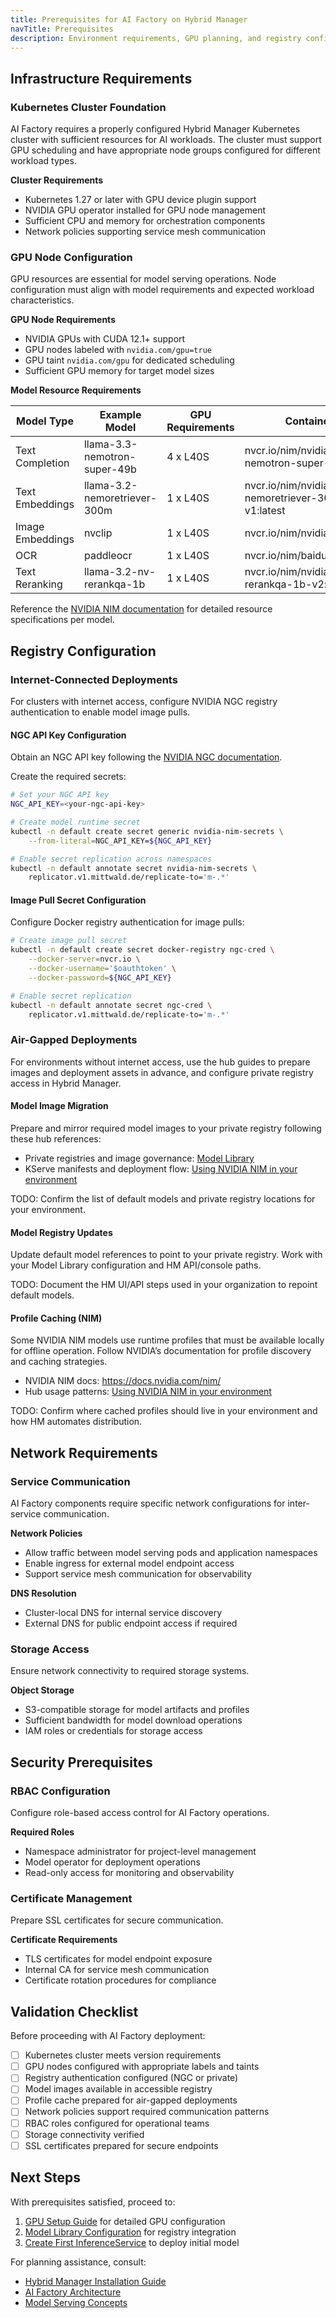 ```yaml
---
title: Prerequisites for AI Factory on Hybrid Manager
navTitle: Prerequisites
description: Environment requirements, GPU planning, and registry configuration needed before deploying AI Factory components
---
```


## Infrastructure Requirements

### Kubernetes Cluster Foundation

AI Factory requires a properly configured Hybrid Manager Kubernetes cluster with sufficient resources for AI workloads. The cluster must support GPU scheduling and have appropriate node groups configured for different workload types.

**Cluster Requirements**
- Kubernetes 1.27 or later with GPU device plugin support
- NVIDIA GPU operator installed for GPU node management
- Sufficient CPU and memory for orchestration components
- Network policies supporting service mesh communication

### GPU Node Configuration

GPU resources are essential for model serving operations. Node configuration must align with model requirements and expected workload characteristics.

**GPU Node Requirements**
- NVIDIA GPUs with CUDA 12.1+ support
- GPU nodes labeled with `nvidia.com/gpu=true`
- GPU taint `nvidia.com/gpu` for dedicated scheduling
- Sufficient GPU memory for target model sizes

**Model Resource Requirements**

| Model Type | Example Model | GPU Requirements | Container Image |
|---|---|---|---|
| Text Completion | llama-3.3-nemotron-super-49b | 4 x L40S | nvcr.io/nim/nvidia/llama-3.3-nemotron-super-49b-v1:1.8.5 |
| Text Embeddings | llama-3.2-nemoretriever-300m | 1 x L40S | nvcr.io/nim/nvidia/llama-3.2-nemoretriever-300m-embed-v1:latest |
| Image Embeddings | nvclip | 1 x L40S | nvcr.io/nim/nvidia/nvclip:latest |
| OCR | paddleocr | 1 x L40S | nvcr.io/nim/baidu/paddleocr:latest |
| Text Reranking | llama-3.2-nv-rerankqa-1b | 1 x L40S | nvcr.io/nim/nvidia/llama-3.2-nv-rerankqa-1b-v2:latest |

Reference the [NVIDIA NIM documentation](https://docs.nvidia.com/nim/) for detailed resource specifications per model.

## Registry Configuration

### Internet-Connected Deployments

For clusters with internet access, configure NVIDIA NGC registry authentication to enable model image pulls.

#### NGC API Key Configuration

Obtain an NGC API key following the [NVIDIA NGC documentation](https://docs.nvidia.com/ngc/gpu-cloud/ngc-user-guide/index.html#ngc-api-keys).

Create the required secrets:

```bash
# Set your NGC API key
NGC_API_KEY=<your-ngc-api-key>

# Create model runtime secret
kubectl -n default create secret generic nvidia-nim-secrets \
    --from-literal=NGC_API_KEY=${NGC_API_KEY}

# Enable secret replication across namespaces
kubectl -n default annotate secret nvidia-nim-secrets \
    replicator.v1.mittwald.de/replicate-to='m-.*'
```

#### Image Pull Secret Configuration

Configure Docker registry authentication for image pulls:

```bash
# Create image pull secret
kubectl -n default create secret docker-registry ngc-cred \
    --docker-server=nvcr.io \
    --docker-username='$oauthtoken' \
    --docker-password=${NGC_API_KEY}

# Enable secret replication
kubectl -n default annotate secret ngc-cred \
    replicator.v1.mittwald.de/replicate-to='m-.*'
```

### Air-Gapped Deployments

For environments without internet access, use the hub guides to prepare images and deployment assets in advance, and configure private registry access in Hybrid Manager.

#### Model Image Migration

Prepare and mirror required model images to your private registry following these hub references:

- Private registries and image governance: [Model Library](/edb-postgres-ai/1.3/ai-factory/model/library)
- KServe manifests and deployment flow: [Using NVIDIA NIM in your environment](/edb-postgres-ai/1.3/ai-factory/pipeline/models/using-with/using-nvidia-nim/using-nim-in-your-environment)

TODO: Confirm the list of default models and private registry locations for your environment.

#### Model Registry Updates

Update default model references to point to your private registry. Work with your Model Library configuration and HM API/console paths.

TODO: Document the HM UI/API steps used in your organization to repoint default models.

#### Profile Caching (NIM)

Some NVIDIA NIM models use runtime profiles that must be available locally for offline operation. Follow NVIDIA’s documentation for profile discovery and caching strategies.

- NVIDIA NIM docs: https://docs.nvidia.com/nim/
- Hub usage patterns: [Using NVIDIA NIM in your environment](/edb-postgres-ai/1.3/ai-factory/pipeline/models/using-with/using-nvidia-nim/using-nim-in-your-environment)

TODO: Confirm where cached profiles should live in your environment and how HM automates distribution.

## Network Requirements

### Service Communication

AI Factory components require specific network configurations for inter-service communication.

**Network Policies**
- Allow traffic between model serving pods and application namespaces
- Enable ingress for external model endpoint access
- Support service mesh communication for observability

**DNS Resolution**
- Cluster-local DNS for internal service discovery
- External DNS for public endpoint access if required

### Storage Access

Ensure network connectivity to required storage systems.

**Object Storage**
- S3-compatible storage for model artifacts and profiles
- Sufficient bandwidth for model download operations
- IAM roles or credentials for storage access

## Security Prerequisites

### RBAC Configuration

Configure role-based access control for AI Factory operations.

**Required Roles**
- Namespace administrator for project-level management
- Model operator for deployment operations
- Read-only access for monitoring and observability

### Certificate Management

Prepare SSL certificates for secure communication.

**Certificate Requirements**
- TLS certificates for model endpoint exposure
- Internal CA for service mesh communication
- Certificate rotation procedures for compliance

## Validation Checklist

Before proceeding with AI Factory deployment:

- [ ] Kubernetes cluster meets version requirements
- [ ] GPU nodes configured with appropriate labels and taints
- [ ] Registry authentication configured (NGC or private)
- [ ] Model images available in accessible registry
- [ ] Profile cache prepared for air-gapped deployments
- [ ] Network policies support required communication patterns
- [ ] RBAC roles configured for operational teams
- [ ] Storage connectivity verified
- [ ] SSL certificates prepared for secure endpoints

## Next Steps

With prerequisites satisfied, proceed to:

1. [GPU Setup Guide](/edb-postgres-ai/1.3/ai-factory/model/setup-gpu) for detailed GPU configuration
2. [Model Library Configuration](/edb-postgres-ai/1.3/ai-factory/model/library) for registry integration
3. [Create First InferenceService](/edb-postgres-ai/1.3/ai-factory/model/create-inferenceservice) to deploy initial model

For planning assistance, consult:
- [Hybrid Manager Installation Guide](/edb-postgres-ai/1.3/hybrid-manager/installation)
- [AI Factory Architecture](/edb-postgres-ai/1.3/ai-factory/architecture)
- [Model Serving Concepts](/edb-postgres-ai/1.3/ai-factory/model/model-serving-concepts)
